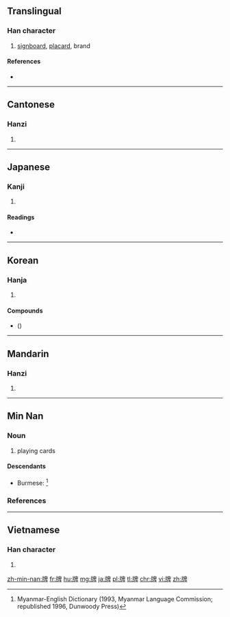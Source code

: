 ==Translingual==

===Han character===
{{Han char|rn=91|rad=片|as=08|sn=12|four=2604<sub>0</sub>|canj=中中竹竹十 (LLHHJ)}}

# [[signboard]], [[placard]], brand

====References====
* {{Han ref|kx=0693.340|dkj=19854|dj=1106.280|hdz=32016.280|uh=724C|ud=29260|bh=B550|bd=46416}}

----

==Cantonese==

===Hanzi===
{{yue-hanzi|jyut=|y=paai4}}

# {{defn|lang=yue|sort=片08}}

----

==Japanese==

===Kanji===
{{ja-kanji|grade=|rs=片08}}

# {{defn|lang=ja|sort=片08}}

====Readings====
* {{ja-readings|on=[[はい]] (hai)|kun=[[ふだ]] (fuda)}}

----

==Korean==

===Hanja===
{{ko-hanja|hangeul=[[패]], [[배]]|eumhun=|rv=pae, bae|mr=p'ae, pae|y=phay, pay}}

# {{defn|lang=ko|sort=片08}}

====Compounds====
* {{Kore|[[깡牌]]}} ({{Kore|깡패}})

----

==Mandarin==

===Hanzi===
{{cmn-hanzi|pin=[[pái]] ([[pai2]])|wg=p'ai<sup>2</sup>}}

# {{defn|lang=cmn|sort=片08}}

----

==Min Nan==

===Noun===
{{nan-noun|ts|poj=pâi|c=牌}}

# playing cards

====Descendants====
* Burmese: {{l|my|ဖဲ|tr=hpé}} {{qualifier|borrowed}}<ref>Myanmar-English Dictionary (1993, Myanmar Language Commission; republished 1996, Dunwoody Press)</ref>

===References===
<references/>

----

==Vietnamese==

===Han character===
{{vi-hantu|[[bài]], [[bìa]], [[bời]]|rs=片08}}

# {{defn|lang=vi|sort=片08}}

[[zh-min-nan:牌]]
[[fr:牌]]
[[hu:牌]]
[[mg:牌]]
[[ja:牌]]
[[pl:牌]]
[[tl:牌]]
[[chr:牌]]
[[vi:牌]]
[[zh:牌]]